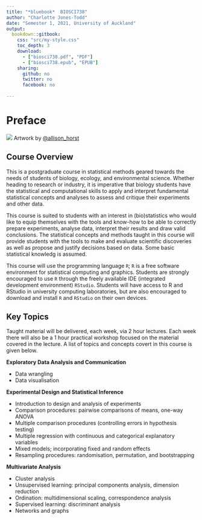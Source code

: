 ```yaml
--- 
title: "*bluebook*  BIOSCI738"
author: "Charlotte Jones-Todd"
date: "Semester 1, 2021, University of Auckland"
output: 
  bookdown::gitbook:
    css: "src/my-style.css"
    toc_depth: 3
    download:
      - ["biosci738.pdf", "PDF"]
      - ["biosci738.epub", "EPUB"]
    sharing:
      github: no
      twitter: no
      facebook: no
  
---
```


# Preface {-}

![](https://raw.githubusercontent.com/allisonhorst/stats-illustrations/master/other-stats-artwork/debugging.jpg)
Artwork by [\@allison_horst](https://github.com/allisonhorst/)

## Course Overview

This is a postgraduate course in statistical methods geared towards the needs of students of biology, ecology, and environmental science. Whether heading to research or industry, it is imperative that biology students have the statistical and computational skills to apply and interpret fundamental statistical concepts and analyses to assess and critique their experiments and other data.

This course is suited to students with an interest in (bio)statistics who would like to equip themselves with the tools and know-how to be able to correctly prepare experiments, analyse data, interpret their results and draw valid conclusions. The statistical concepts and methods taught in this course will provide students with the tools to make and evaluate scientific discoveries as well as propose and justify decisions based on data. Some basic statistical knowledg is assumed. 

This course will use the programming language `R`; `R` is a free software environment for statistical computing and graphics. Students are strongly encouraged to use `R` through the freely available IDE (integrated development environment) `RStudio`. Students will have access to R and RStudio in university computing laboratories, but are also encouraged to download and install `R` and `RStudio` on their own devices.


## Key Topics

Taught material will be delivered, each week, via 2 hour lectures. Each week there will also be a 1 hour practical  workshop focused on the material covered in the lecture. A list of topics and concepts covert in this course is given below.

**Exploratory Data Analysis and Communication**

+ Data wrangling 
+ Data visualisation

**Experimental Design and Statistical Inference**

+ Introduction to design and analysis of experiments
+ Comparison procedures: pairwise comparisons of means, one-way ANOVA
+ Multiple comparison procedures (controlling errors in hypothesis testing) 
+ Multiple regression with continuous and categorical explanatory variables
+ Mixed models; incorporating fixed and random effects
+ Resampling procedures: randomisation, permutation, and bootstrapping

**Multivariate Analysis**

+ Cluster analysis
+ Unsupervised learning: principal components analysis, dimension reduction
+ Ordination: multidimensional scaling, correspondence analysis
+ Supervised learning: discriminant  analysis
+ Networks and graphs
